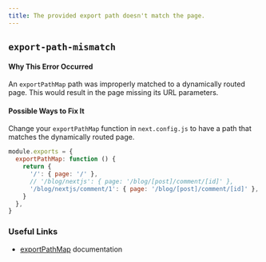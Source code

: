 ```yaml
---
title: The provided export path doesn't match the page.
---
```


## `export-path-mismatch`

#### Why This Error Occurred

An `exportPathMap` path was improperly matched to a dynamically routed page.
This would result in the page missing its URL parameters.

#### Possible Ways to Fix It

Change your `exportPathMap` function in `next.config.js` to have a path that matches the dynamically routed page.

```js filename="next.config.js"
module.exports = {
  exportPathMap: function () {
    return {
      '/': { page: '/' },
      // '/blog/nextjs': { page: '/blog/[post]/comment/[id]' },        // wrong
      '/blog/nextjs/comment/1': { page: '/blog/[post]/comment/[id]' }, // correct
    }
  },
}
```

### Useful Links

- [exportPathMap](/docs/pages/api-reference/next-config-js/exportPathMap) documentation
